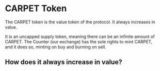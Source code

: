 
# CARPET Token

The CARPET token is the value token of the protocol. It always increases in value.

It is an uncapped supply token, meaning there can be an infinite amount of CARPET. The Counter (our exchange) has the sole rights to mint CARPET, and it does so, minting on buy and burning on sell.

## How does it always increase in value?

<Explanation />
